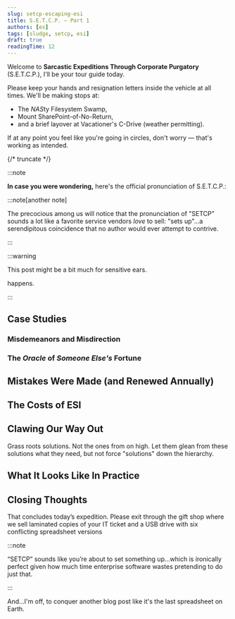 ---
slug: setcp-escaping-esi
title: S.E.T.C.P. — Part 1
authors: [es]
tags: [sludge, setcp, esi]
draft: true
readingTime: 12
---

<!-- Imports -->


<!-- Let the fun begin... -->

Welcome to **Sarcastic Expeditions Through Corporate Purgatory** (S.E.T.C.P.), I'll be your tour guide today.

Please keep your hands and resignation letters inside the vehicle at all times. We'll be making stops at:

- The *NAS*ty Filesystem Swamp,
- Mount SharePoint-of-No-Return,
- and a brief layover at Vacationer's C-Drive (weather permitting).

If at any point you feel like you're going in circles, don't worry &mdash; that's working as intended.

{/* truncate */}

<LegalNoticeDisclaimer />

:::note

**In case you were wondering,** here's the official pronunciation of S.E.T.C.P.:

<PronunciationSwitcher word="SETCP" phonetic="set-sup" ipa="sɛtˈsʌp" />

:::note[another note]

The precocious among us will notice that the pronunciation of "SETCP” sounds a lot like a favorite service vendors _love_ to sell: "sets up"...a serendipitous coincidence that no author would ever attempt to contrive.

:::

:::warning

This post might be a bit much for sensitive ears.

<RatingSelector />

<RatingSwitcher word="Shit fucking" /> happens.

:::

<Hook />

<HallOfShame />

## Case Studies

### Misdemeanors and Misdirection

<MisdemeanorAndMisdirection />

### The _Oracle_ of _Someone Else's_ Fortune

<OracleOfSomeoneElseFortune />

## Mistakes Were Made (and Renewed Annually)

<MistakesWereMade />

## The Costs of ESI

## Clawing Our Way Out

Grass roots solutions. Not the ones from on high. Let them glean from these solutions what they need, but not force "solutions" down the hierarchy.

## What It Looks Like In Practice

## Closing Thoughts

That concludes today’s expedition. Please exit through the gift shop where we sell laminated copies of your IT ticket and a USB drive with six conflicting spreadsheet versions

:::note

“SETCP” sounds like you’re about to set something up...which is ironically perfect given how much time enterprise software wastes pretending to do just that.

:::

And...I'm off, to conquer another blog post like it's the last spreadsheet on Earth.
